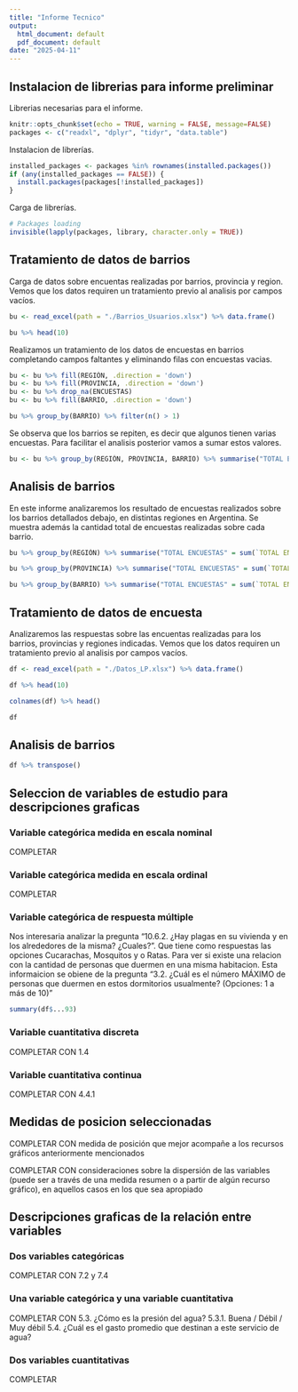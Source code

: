 ```yaml
---
title: "Informe Tecnico"
output:
  html_document: default
  pdf_document: default
date: "2025-04-11"
---
```


## Instalacion de librerias para informe preliminar

  Librerias necesarias para el informe.

```r
knitr::opts_chunk$set(echo = TRUE, warning = FALSE, message=FALSE)
packages <- c("readxl", "dplyr", "tidyr", "data.table")
```

  Instalacion de librerías.

```r
installed_packages <- packages %in% rownames(installed.packages())
if (any(installed_packages == FALSE)) {
  install.packages(packages[!installed_packages])
}
```

  Carga de librerías.

```r
# Packages loading
invisible(lapply(packages, library, character.only = TRUE))
```

## Tratamiento de datos de barrios

  Carga de datos sobre encuentas realizadas por barrios, provincia y region. Vemos que los datos requiren un tratamiento previo al analisis por campos vacíos.

```r
bu <- read_excel(path = "./Barrios_Usuarios.xlsx") %>% data.frame()

bu %>% head(10)
```

  Realizamos un tratamiento de los datos de encuestas en barrios completando campos faltantes y eliminando filas con encuestas vacias. 

```r
bu <- bu %>% fill(REGIÓN, .direction = 'down')
bu <- bu %>% fill(PROVINCIA, .direction = 'down')
bu <- bu %>% drop_na(ENCUESTAS)
bu <- bu %>% fill(BARRIO, .direction = 'down')

bu %>% group_by(BARRIO) %>% filter(n() > 1)
```
  Se observa que los barrios se repiten, es decir que algunos tienen varias encuestas. Para facilitar el analisis posterior vamos a sumar estos valores.

```r
bu <- bu %>% group_by(REGIÓN, PROVINCIA, BARRIO) %>% summarise("TOTAL ENCUESTAS" = sum(ENCUESTAS))
```

## Analisis de barrios

  En este informe analizaremos los resultado de encuestas realizados sobre los barrios detallados debajo, en distintas regiones en Argentina. Se muestra además la cantidad total de encuestas realizadas sobre cada barrio.

```r
bu %>% group_by(REGIÓN) %>% summarise("TOTAL ENCUESTAS" = sum(`TOTAL ENCUESTAS`))
```

```r
bu %>% group_by(PROVINCIA) %>% summarise("TOTAL ENCUESTAS" = sum(`TOTAL ENCUESTAS`))
```

```r
bu %>% group_by(BARRIO) %>% summarise("TOTAL ENCUESTAS" = sum(`TOTAL ENCUESTAS`))
```

## Tratamiento de datos de encuesta

  Analizaremos las respuestas sobre las encuentas realizadas para los barrios, provincias y regiones indicadas. Vemos que los datos requiren un tratamiento previo al analisis por campos vacíos.

```r
df <- read_excel(path = "./Datos_LP.xlsx") %>% data.frame()

df %>% head(10)
```
```r
colnames(df) %>% head()

df
```

## Analisis de barrios

```r
df %>% transpose()
```

## Seleccion de variables de estudio para descripciones graficas

### Variable categórica medida en escala nominal

  COMPLETAR


###  Variable categórica medida en escala ordinal

  COMPLETAR

### Variable categórica de respuesta múltiple

  Nos interesaria analizar la pregunta "10.6.2. ¿Hay plagas en su vivienda y en los alrededores de la misma? ¿Cuales?". Que tiene como respuestas las opciones Cucarachas, Mosquitos y o Ratas. Para ver si existe una relacion con la cantidad de personas que duermen en una misma habitacion. Esta informaicion se obiene de la pregunta "3.2. ¿Cuál es el número MÁXIMO de personas que duermen en estos dormitorios usualmente? (Opciones: 1 a más de 10)"


```r
summary(df$...93)
```


### Variable cuantitativa discreta

  COMPLETAR CON 1.4

### Variable cuantitativa continua

  COMPLETAR CON 4.4.1


## Medidas de posicion seleccionadas

  COMPLETAR CON medida de posición que mejor acompañe a los recursos gráficos
anteriormente mencionados

  COMPLETAR CON consideraciones sobre la dispersión de las variables (puede ser a través de una medida resumen o a partir de algún recurso gráfico), en aquellos casos en los que sea apropiado


## Descripciones graficas de la relación entre variables

### Dos variables categóricas

  COMPLETAR CON 7.2 y 7.4

### Una variable categórica y una variable cuantitativa

  COMPLETAR CON
  5.3. ¿Cómo es la presión del agua?
  5.3.1. Buena / Débil / Muy débil
  5.4. ¿Cuál es el gasto promedio que destinan a este servicio de agua?

### Dos variables cuantitativas

  COMPLETAR